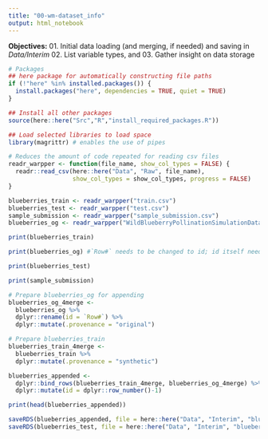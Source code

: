 ```yaml
---
title: "00-wm-dataset_info"
output: html_notebook
---
```


**Objectives:**
01. Initial data loading (and merging, if needed) and saving in *Data/Interim*
02. List variable types, and
03. Gather insight on data storage


```r
# Packages
## here package for automatically constructing file paths
if (!"here" %in% installed.packages()) {
  install.packages("here", dependencies = TRUE, quiet = TRUE)
}

## Install all other packages
source(here::here("Src","R","install_required_packages.R"))

## Load selected libraries to load space
library(magrittr) # enables the use of pipes

```

```r
# Reduces the amount of code repeated for reading csv files
readr_warpper <- function(file_name, show_col_types = FALSE) {
  readr::read_csv(here::here("Data", "Raw", file_name),
                  show_col_types = show_col_types, progress = FALSE)
}

```



```r
blueberries_train <- readr_warpper("train.csv")
blueberries_test <- readr_warpper("test.csv")
sample_submission <- readr_warpper("sample_submission.csv")
blueberries_og <- readr_warpper("WildBlueberryPollinationSimulationData.csv")
```

```r
print(blueberries_train)
```

```r
print(blueberries_og) #`Row#` needs to be changed to id; id itself needs to be re-calculated
```

```r
print(blueberries_test)
```

```r
print(sample_submission)
```

```r
# Prepare blueberries_og for appending
blueberries_og_4merge <- 
  blueberries_og %>%
  dplyr::rename(id = `Row#`) %>%
  dplyr::mutate(.provenance = "original")

# Prepare blueberries_train
blueberries_train_4merge <- 
  blueberries_train %>%
  dplyr::mutate(.provenance = "synthetic")

blueberries_appended <- 
  dplyr::bind_rows(blueberries_train_4merge, blueberries_og_4merge) %>%
  dplyr::mutate(id = dplyr::row_number()-1)

print(head(blueberries_appended))
```

```r
saveRDS(blueberries_appended, file = here::here("Data", "Interim", "blueberries_appended.RDS"))
saveRDS(blueberries_test, file = here::here("Data", "Interim", "blueberries_test.RDS"))

```








